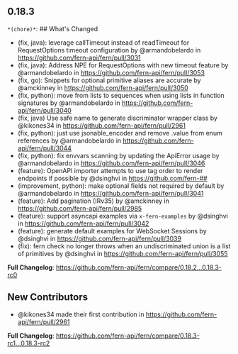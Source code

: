 ## 0.18.3
`*(chore)*`: ## What's Changed
*  (fix, java): leverage callTimeout instead of readTimeout for RequestOptions timeout configuration by @armandobelardo in https://github.com/fern-api/fern/pull/3031
* (fix, java): Address NPE for RequestOptions with new timeout feature by @armandobelardo in https://github.com/fern-api/fern/pull/3053
* (fix, go): Snippets for optional primitive aliases are accurate by @amckinney in https://github.com/fern-api/fern/pull/3050
* (fix, python): move from lists to sequences when using lists in function signatures by @armandobelardo in https://github.com/fern-api/fern/pull/3040
* (fix, java) Use safe name to generate discriminator wrapper class by @kikones34 in https://github.com/fern-api/fern/pull/2961
* (fix, python): just use jsonable_encoder and remove .value from enum references by @armandobelardo in https://github.com/fern-api/fern/pull/3044
* (fix, python): fix envvars scanning by updating the ApiError usage by @armandobelardo in https://github.com/fern-api/fern/pull/3046
* (feature): OpenAPI importer attempts to use tag order to render endpoints if possible by @dsinghvi in https://github.com/fern-##
* (improvement, python): make optional fields not required by default by @armandobelardo in https://github.com/fern-api/fern/pull/3041
* (feature): Add pagination (IRv35) by @amckinney in https://github.com/fern-api/fern/pull/2985
* (feature): support asyncapi examples via `x-fern-examples` by @dsinghvi in https://github.com/fern-api/fern/pull/3042
* (feature): generate default examples for WebSocket Sessions by @dsinghvi in https://github.com/fern-api/fern/pull/3039
* (fix): fern check no longer throws when an undiscriminated union is a list of primitives by @dsinghvi in https://github.com/fern-api/fern/pull/3055


**Full Changelog**: https://github.com/fern-api/fern/compare/0.18.2...0.18.3-rc0

## New Contributors
* @kikones34 made their first contribution in https://github.com/fern-api/fern/pull/2961

**Full Changelog**: https://github.com/fern-api/fern/compare/0.18.3-rc1...0.18.3-rc2

